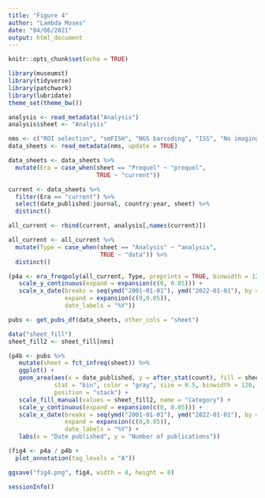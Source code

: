 ```yaml
---
title: "Figure 4"
author: "Lambda Moses"
date: "04/06/2021"
output: html_document
---
```


```r
knitr::opts_chunk$set(echo = TRUE)
```

```r
library(museumst)
library(tidyverse)
library(patchwork)
library(lubridate)
theme_set(theme_bw())
```

```r
analysis <- read_metadata("Analysis")
analysis$sheet <- "Analysis"
```

```r
nms <- c("ROI selection", "smFISH", "NGS barcoding", "ISS", "No imaging")
data_sheets <- read_metadata(nms, update = TRUE)
```

```r
data_sheets <- data_sheets %>% 
  mutate(Era = case_when(sheet == "Prequel" ~ "prequel",
                         TRUE ~ "current"))
```

```r
current <- data_sheets %>% 
  filter(Era == "current") %>% 
  select(date_published:journal, country:year, sheet) %>% 
  distinct()
```

```r
all_current <- rbind(current, analysis[,names(current)])
```

```r
all_current <- all_current %>% 
  mutate(Type = case_when(sheet == "Analysis" ~ "analysis",
                          TRUE ~ "data")) %>% 
  distinct()
```

```r
(p4a <- era_freqpoly(all_current, Type, preprints = TRUE, binwidth = 120) +
   scale_y_continuous(expand = expansion(c(0, 0.05))) +
   scale_x_date(breaks = seq(ymd("2001-01-01"), ymd("2022-01-01"), by = "2 years"), 
                expand = expansion(c(0,0.05)),
                date_labels = "%Y"))
```

```r
pubs <- get_pubs_df(data_sheets, other_cols = "sheet")
```

```r
data("sheet_fill")
sheet_fill2 <- sheet_fill[nms]
```

```r
(p4b <- pubs %>% 
   mutate(sheet = fct_infreq(sheet)) %>% 
   ggplot() +
   geom_area(aes(x = date_published, y = after_stat(count), fill = sheet), 
             stat = "bin", color = "gray", size = 0.5, binwidth = 120, 
             position = "stack") +
   scale_fill_manual(values = sheet_fill2, name = "Category") +
   scale_y_continuous(expand = expansion(c(0, 0.05))) +
   scale_x_date(breaks = seq(ymd("2001-01-01"), ymd("2022-01-01"), by = "2 years"), 
                expand = expansion(c(0,0.05)),
                date_labels = "%Y") +
   labs(x = "Date published", y = "Number of publications"))
```

```r
(fig4 <- p4a / p4b +
  plot_annotation(tag_levels = "A"))
```

```r
ggsave("fig4.png", fig4, width = 8, height = 8)
```

```r
sessionInfo()
```

